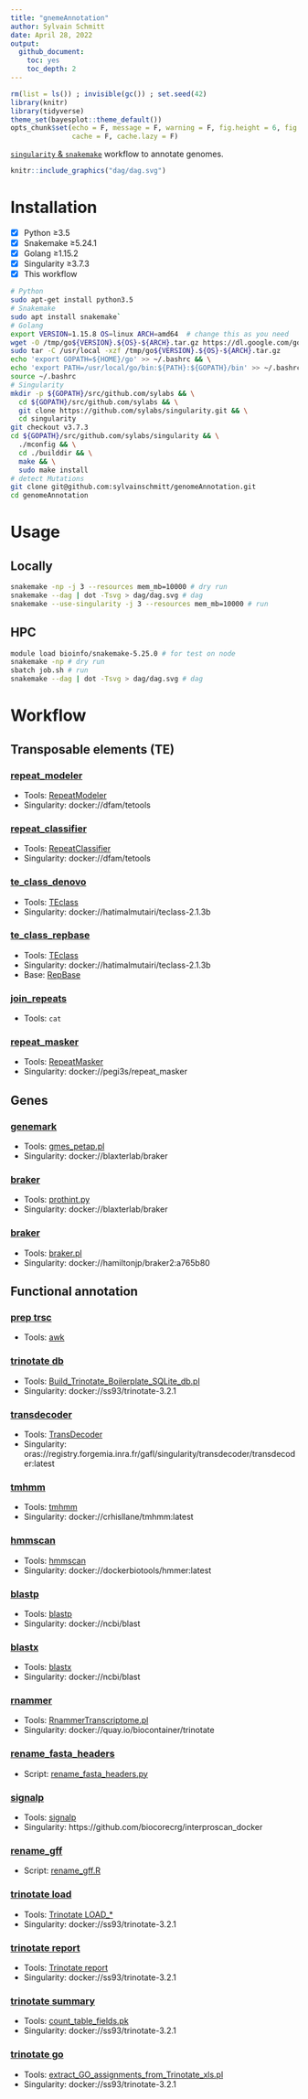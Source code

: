 ```yaml
---
title: "gnemeAnnotation"
author: Sylvain Schmitt
date: April 28, 2022
output:
  github_document: 
    toc: yes
    toc_depth: 2
---
```


```r
rm(list = ls()) ; invisible(gc()) ; set.seed(42)
library(knitr)
library(tidyverse)
theme_set(bayesplot::theme_default())
opts_chunk$set(echo = F, message = F, warning = F, fig.height = 6, fig.width = 8,
               cache = F, cache.lazy = F)
```

[`singularity` & `snakemake`](https://github.com/sylvainschmitt/snakemake_singularity) workflow to annotate genomes.

```r
knitr::include_graphics("dag/dag.svg")
```

# Installation

- [x] Python ≥3.5
- [x] Snakemake ≥5.24.1
- [x] Golang ≥1.15.2
- [x] Singularity ≥3.7.3
- [x] This workflow

```bash
# Python
sudo apt-get install python3.5
# Snakemake
sudo apt install snakemake`
# Golang
export VERSION=1.15.8 OS=linux ARCH=amd64  # change this as you need
wget -O /tmp/go${VERSION}.${OS}-${ARCH}.tar.gz https://dl.google.com/go/go${VERSION}.${OS}-${ARCH}.tar.gz && \
sudo tar -C /usr/local -xzf /tmp/go${VERSION}.${OS}-${ARCH}.tar.gz
echo 'export GOPATH=${HOME}/go' >> ~/.bashrc && \
echo 'export PATH=/usr/local/go/bin:${PATH}:${GOPATH}/bin' >> ~/.bashrc && \
source ~/.bashrc
# Singularity
mkdir -p ${GOPATH}/src/github.com/sylabs && \
  cd ${GOPATH}/src/github.com/sylabs && \
  git clone https://github.com/sylabs/singularity.git && \
  cd singularity
git checkout v3.7.3
cd ${GOPATH}/src/github.com/sylabs/singularity && \
  ./mconfig && \
  cd ./builddir && \
  make && \
  sudo make install
# detect Mutations
git clone git@github.com:sylvainschmitt/genomeAnnotation.git
cd genomeAnnotation
```

# Usage

## Locally

```bash
snakemake -np -j 3 --resources mem_mb=10000 # dry run
snakemake --dag | dot -Tsvg > dag/dag.svg # dag
snakemake --use-singularity -j 3 --resources mem_mb=10000 # run
```


## HPC

```bash
module load bioinfo/snakemake-5.25.0 # for test on node
snakemake -np # dry run
sbatch job.sh # run
snakemake --dag | dot -Tsvg > dag/dag.svg # dag
```

# Workflow

<!-- https://www.bioinformatics.uni-muenster.de/publication_data/P.californicus_annotation/repeat_masking.hbi?lang=en -->

## Transposable elements (TE)

<!-- ### [repet](https://github.com/sylvainschmitt/genomeAnnotation/blob/main/rules/repet.smk) -->

<!-- * Tools: [REPET](https://urgi.versailles.inra.fr/Tools/REPET) -->
<!-- * Singularity: docker://urgi/docker_vre_aio -->

### [repeat_modeler](https://github.com/sylvainschmitt/genomeAnnotation/blob/main/rules/repeat_modeler.smk)

* Tools: [RepeatModeler](https://github.com/Dfam-consortium/RepeatModeler)
* Singularity: docker://dfam/tetools

### [repeat_classifier](https://github.com/sylvainschmitt/genomeAnnotation/blob/main/rules/repeat_classifier.smk)

* Tools: [RepeatClassifier](https://github.com/Dfam-consortium/RepeatModeler)
* Singularity: docker://dfam/tetools

### [te_class_denovo](https://github.com/sylvainschmitt/genomeAnnotation/blob/main/rules/te_class_denovo.smk)

* Tools: [TEclass](https://www.compgen.uni-muenster.de/tools/teclass/index.hbi?lang=en)
* Singularity: docker://hatimalmutairi/teclass-2.1.3b

### [te_class_repbase](https://github.com/sylvainschmitt/genomeAnnotation/blob/main/rules/te_class_repbase.smk)

* Tools: [TEclass](https://www.compgen.uni-muenster.de/tools/teclass/index.hbi?lang=en)
* Singularity: docker://hatimalmutairi/teclass-2.1.3b
* Base: [RepBase](https://www.girinst.org/server/RepBase/index.php)

### [join_repeats](https://github.com/sylvainschmitt/genomeAnnotation/blob/main/rules/join_repeats.smk)

* Tools: `cat`

### [repeat_masker](https://github.com/sylvainschmitt/genomeAnnotation/blob/main/rules/repeat_masker.smk)

* Tools: [RepeatMasker](https://stab.st-andrews.ac.uk/wiki/index.php/Repeatmasker)
* Singularity: docker://pegi3s/repeat_masker

## Genes

### [genemark](https://github.com/sylvainschmitt/genomeAnnotation/blob/main/rules/genemark.smk)

* Tools: [gmes_petap.pl](http://exon.gatech.edu/GeneMark/)
* Singularity: docker://blaxterlab/braker

### [braker](https://github.com/sylvainschmitt/genomeAnnotation/blob/main/rules/braker.smk)

* Tools: [prothint.py](https://github.com/gatech-genemark/ProtHint)
* Singularity: docker://blaxterlab/braker

### [braker](https://github.com/sylvainschmitt/genomeAnnotation/blob/main/rules/braker.smk)

* Tools: [braker.pl](https://github.com/Gaius-Augustus/BRAKER#running-braker)
* Singularity: docker://hamiltonjp/braker2:a765b80

## Functional annotation

### [prep trsc](https://github.com/sylvainschmitt/genomeAnnotation/blob/main/rules/prep_trsc.smk)

* Tools: [awk](https://connect.ed-diamond.com/GNU-Linux-Magazine/glmf-131/awk-le-langage-script-de-reference-pour-le-traitement-de-fichiers)

### [trinotate db](https://github.com/sylvainschmitt/genomeAnnotation/blob/main/rules/trinotate_db.smk)

* Tools: [Build_Trinotate_Boilerplate_SQLite_db.pl](https://github.com/Trinotate/Trinotate.github.io/wiki/Software-installation-and-data-required#2-sequence-databases-required)
* Singularity: docker://ss93/trinotate-3.2.1

### [transdecoder](https://github.com/sylvainschmitt/genomeAnnotation/blob/main/rules/transdecoder.smk)

* Tools: [TransDecoder](https://github.com/TransDecoder/TransDecoder/wiki)
* Singularity: oras://registry.forgemia.inra.fr/gafl/singularity/transdecoder/transdecoder:latest

### [tmhmm](https://github.com/sylvainschmitt/genomeAnnotation/blob/main/rules/tmhmm.smk)

* Tools: [tmhmm](https://services.healthtech.dtu.dk/service.php?TMHMM-2.0)
* Singularity: docker://crhisllane/tmhmm:latest

### [hmmscan](https://github.com/sylvainschmitt/genomeAnnotation/blob/main/rules/hmmscan.smk)

* Tools: [hmmscan](http://eddylab.org/software/hmmer/Userguide.pdf)
* Singularity: docker://dockerbiotools/hmmer:latest

### [blastp](https://github.com/sylvainschmitt/genomeAnnotation/blob/main/rules/blastp.smk)

* Tools: [blastp](https://ftp.ncbi.nlm.nih.gov/pub/factsheets/HowTo_BLASTGuide.pdf)
* Singularity: docker://ncbi/blast

### [blastx](https://github.com/sylvainschmitt/genomeAnnotation/blob/main/rules/blastx.smk)

* Tools: [blastx](https://ftp.ncbi.nlm.nih.gov/pub/factsheets/HowTo_BLASTGuide.pdf)
* Singularity: docker://ncbi/blast

### [rnammer](https://github.com/sylvainschmitt/genomeAnnotation/blob/main/rules/rnammer.smk)

* Tools: [RnammerTranscriptome.pl](https://github.com/Trinotate/Trinotate.github.io/wiki/Software-installation-and-data-required#running-rnammer-to-identify-rrna-transcripts)
* Singularity: docker://quay.io/biocontainer/trinotate

### [rename_fasta_headers](https://github.com/sylvainschmitt/genomeAnnotation/blob/main/rules/rename_fasta_headers.smk)

* Script: [rename_fasta_headers.py](https://github.com/sylvainschmitt/genomeAnnotation/blob/main/scripts/rename_fasta_headers.py)

### [signalp](https://github.com/sylvainschmitt/genomeAnnotation/blob/main/rules/signalp.smk)

* Tools: [signalp](https://services.healthtech.dtu.dk/service.php?SignalP-5.0)
* Singularity: https://github.com/biocorecrg/interproscan_docker    

### [rename_gff](https://github.com/sylvainschmitt/genomeAnnotation/blob/main/rules/rename_gff.smk)

* Script: [rename_gff.R](https://github.com/sylvainschmitt/genomeAnnotation/blob/main/scripts/rename_gff.R)

### [trinotate load](https://github.com/sylvainschmitt/genomeAnnotation/blob/main/rules/trinotate_load.smk)

* Tools: [Trinotate LOAD_*](https://github.com/Trinotate/Trinotate.github.io/wiki/Loading-generated-results-into-a-Trinotate-SQLite-Database-and-Looking-the-Output-Annotation-Report)
* Singularity: docker://ss93/trinotate-3.2.1

### [trinotate report](https://github.com/sylvainschmitt/genomeAnnotation/blob/main/rules/trinotate_report.smk)

* Tools: [Trinotate report](https://github.com/Trinotate/Trinotate.github.io/wiki/Loading-generated-results-into-a-Trinotate-SQLite-Database-and-Looking-the-Output-Annotation-Report#trinotate-output-an-annotation-report)
* Singularity: docker://ss93/trinotate-3.2.1

### [trinotate summary](https://github.com/sylvainschmitt/genomeAnnotation/blob/main/rules/trinotate_summaryt.smk)

* Tools: [count_table_fields.pk](https://github.com/Trinotate/Trinotate.github.io/wiki/Loading-generated-results-into-a-Trinotate-SQLite-Database-and-Looking-the-Output-Annotation-Report#trinotate-output-an-annotation-report)
* Singularity: docker://ss93/trinotate-3.2.1

### [trinotate go](https://github.com/sylvainschmitt/genomeAnnotation/blob/main/rules/trinotate_go.smk)

* Tools: [extract_GO_assignments_from_Trinotate_xls.pl](https://github.com/Trinotate/Trinotate.github.io/wiki/Loading-generated-results-into-a-Trinotate-SQLite-Database-and-Looking-the-Output-Annotation-Report#trinotate-output-an-annotation-report)
* Singularity: docker://ss93/trinotate-3.2.1


